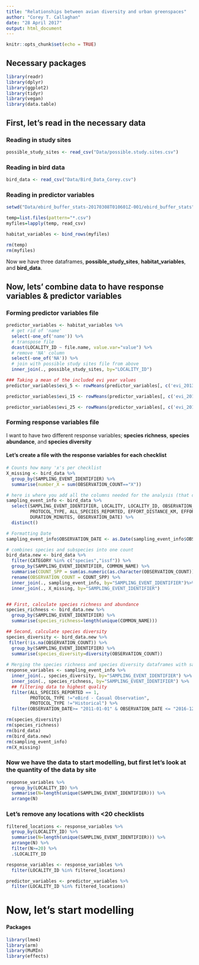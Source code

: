 ```yaml
---
title: "Relationships between avian diversity and urban greenspaces"
author: "Corey T. Callaghan"
date: "28 April 2017"
output: html_document
---
```


```r
knitr::opts_chunk$set(echo = TRUE)
```

## Necessary packages 
```r
library(readr)
library(dplyr)
library(ggplot2)
library(tidyr)
library(vegan)
library(data.table)
```


## First, let's read in the necessary data

### Reading in study sites
```r
possible_study_sites <- read_csv("Data/possible.study.sites.csv")
```

### Reading in bird data
```r
bird_data <- read_csv("Data/Bird_Data_Corey.csv")
```

### Reading in predictor variables
```r
setwd("Data/ebird_buffer_stats-20170308T010601Z-001/ebird_buffer_stats")

temp=list.files(pattern="*.csv")
myfiles=lapply(temp, read_csv)

habitat_variables <- bind_rows(myfiles)

rm(temp)
rm(myfiles)
```


Now we have three dataframes, __possible_study_sites__, __habitat_variables__, and __bird_data__.


## Now, lets' combine data to have __response variables__ & __predictor variables__

### Forming predictor variables file
```r
predictor_variables <- habitat_variables %>%
  # get rid of 'name'
  select(-one_of('name')) %>%
  # transpose file
  dcast(LOCALITY_ID ~ file.name, value.var="value") %>%
  # remove 'NA' column
  select(-one_of('NA')) %>%
  # join with possible study sites file from above
  inner_join(., possible_study_sites, by="LOCALITY_ID")

### Taking a mean of the included evi year values
predictor_variables$evi_5 <- rowMeans(predictor_variables[, c('evi_2013_5', 'evi_2014_5', 'evi_2015_5', 'evi_2016_5')])

predictor_variables$evi_15 <- rowMeans(predictor_variables[, c('evi_2013_15', 'evi_2014_15', 'evi_2015_15', 'evi_2016_15')])

predictor_variables$evi_25 <- rowMeans(predictor_variables[, c('evi_2013_25', 'evi_2014_25', 'evi_2015_25', 'evi_2016_25')])

```


### Forming response variables file

I want to have two different response variables; __species richness__, __species abundance__, and __species diversity__

#### Let's create a file with the response variables for each checklist
```r
# Counts how many 'x's per checklist
X_missing <- bird_data %>%
  group_by(SAMPLING_EVENT_IDENTIFIER) %>%
  summarise(number_X = sum(OBSERVATION_COUNT=="X"))

# here is where you add all the columns needed for the analysis (that don't vary within checklist)
sampling_event_info <- bird_data %>%
  select(SAMPLING_EVENT_IDENTIFIER, LOCALITY, LOCALITY_ID, OBSERVATION_DATE,
         PROTOCOL_TYPE, ALL_SPECIES_REPORTED, EFFORT_DISTANCE_KM, EFFORT_AREA_HA, 
         DURATION_MINUTES, OBSERVATION_DATE) %>%
  distinct()

# Formatting Date
sampling_event_info$OBSERVATION_DATE <- as.Date(sampling_event_info$OBSERVATION_DATE, format="%m/%d/%Y")

# combines species and subspecies into one count
bird_data.new <- bird_data %>%
  filter(CATEGORY %in% c("species","issf")) %>% 
  group_by(SAMPLING_EVENT_IDENTIFIER, COMMON_NAME) %>%
  summarise(COUNT_SPP = sum(as.numeric(as.character(OBSERVATION_COUNT)))) %>%
  rename(OBSERVATION_COUNT = COUNT_SPP) %>% 
  inner_join(., sampling_event_info, by="SAMPLING_EVENT_IDENTIFIER")%>%
  inner_join(., X_missing, by="SAMPLING_EVENT_IDENTIFIER")


## First, calculate species richness and abundance
species_richness <- bird_data.new %>%
  group_by(SAMPLING_EVENT_IDENTIFIER) %>%
  summarise(species_richness=length(unique(COMMON_NAME)))

## Second, calculate species diversity
species_diversity <- bird_data.new %>%
 filter(!is.na(OBSERVATION_COUNT)) %>%
  group_by(SAMPLING_EVENT_IDENTIFIER) %>%
  summarise(species_diversity=diversity(OBSERVATION_COUNT))
            
# Merging the species richness and species diversity dataframes with sampling event info
response_variables <- sampling_event_info %>%
  inner_join(., species_diversity, by="SAMPLING_EVENT_IDENTIFIER") %>%
  inner_join(., species_richness, by="SAMPLING_EVENT_IDENTIFIER") %>%
  ## filtering data to highest quality
  filter(ALL_SPECIES_REPORTED == 1, 
         PROTOCOL_TYPE !="eBird - Casual Observation",
         PROTOCOL_TYPE !="Historical") %>%
  filter(OBSERVATION_DATE>= "2011-01-01" & OBSERVATION_DATE <= "2016-12-31") 

rm(species_diversity)
rm(species_richness)
rm(bird_data)
rm(bird_data.new)
rm(sampling_event_info)
rm(X_missing)
```


### Now we have the data to start modelling, but first let's look at the quantity of the data by site
```r
response_variables %>%
  group_by(LOCALITY_ID) %>%
  summarise(N=length(unique(SAMPLING_EVENT_IDENTIFIER))) %>%
  arrange(N)

```

### Let's remove any locations with <20 checklists
```r
filtered_locations <- response_variables %>%
  group_by(LOCALITY_ID) %>%
  summarise(N=length(unique(SAMPLING_EVENT_IDENTIFIER))) %>%
  arrange(N) %>%
  filter(N>=20) %>%
  .$LOCALITY_ID

response_variables <- response_variables %>%
  filter(LOCALITY_ID %in% filtered_locations)

predictor_variables <- predictor_variables %>%
  filter(LOCALITY_ID %in% filtered_locations)
```


# Now, let's start modelling

#### Packages
```r
library(lme4)
library(arm)
library(MuMIn)
library(effects)
```














